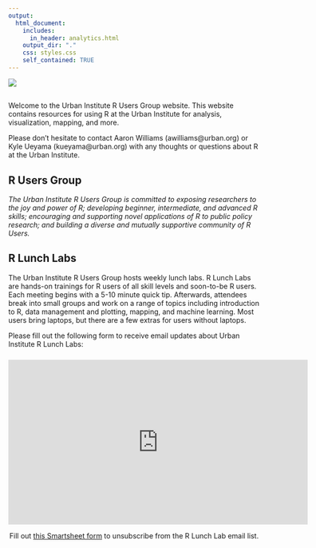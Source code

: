 ```yaml
---
output:
  html_document:
    includes:
      in_header: analytics.html  	
    output_dir: "."
    css: styles.css
    self_contained: TRUE
---
```


<link rel="stylesheet" href="//fonts.googleapis.com/css?family=Lato" />

<div id="header">
![](graphics-guide/www/images/urban-institute-logo.png)
</div>

##

Welcome to the Urban Institute R Users Group website. This website contains resources for using R at the Urban Institute for analysis, visualization, mapping, and more.

Please don't hesitate to contact Aaron Williams (awilliams@urban.org) or Kyle Ueyama (kueyama@urban.org) with any thoughts or questions about R at the Urban Institute. 

## R Users Group

*The Urban Institute R Users Group is committed to exposing researchers to the joy and power of R; developing beginner, intermediate, and advanced R skills; encouraging and supporting novel applications of R to public policy research; and building a diverse and mutually supportive community of R Users.*

## R Lunch Labs

The Urban Institute R Users Group hosts weekly lunch labs. R Lunch Labs are hands-on trainings for R users of all skill levels and soon-to-be R users. Each meeting begins with a 5-10 minute quick tip. Afterwards, attendees break into small groups and work on a range of topics including introduction to R, data management and plotting, mapping, and machine learning. Most users bring laptops, but there are a few extras for users without laptops. 

Please fill out the following form to receive email updates about Urban Institute R Lunch Labs:

###

###

<center>
<iframe width="600" height="330" frameborder="0" src="https://app.smartsheet.com/b/form/b47eba5ed1d74f8ab06f017311c339b9"></iframe>
</center>

<center>

Fill out [this Smartsheet form](https://app.smartsheet.com/b/form/0e9d04ced47b489b8d14971ae6c2fb15) to unsubscribe from the R Lunch Lab email list.

</center>